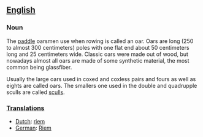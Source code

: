 == [[English]] ==

=== Noun ===

The [[paddle]] oarsmen use when rowing is called an oar. Oars are long (250 to almost 300 centimeters) poles with one flat end about 50 centimeters long and 25 centimeters wide. Classic oars were made out of wood, but nowadays almost all oars are made of some synthetic material, the most common being glassfiber.

Usually the large oars used in coxed and coxless pairs and fours as well as eights are called oars. The smallers one used in the double and quadrupple sculls are called [[scull]]s.

=== [[Translation]]s === 

*[[Dutch]]: [[riem]]
*[[German]]: [[Riem]]